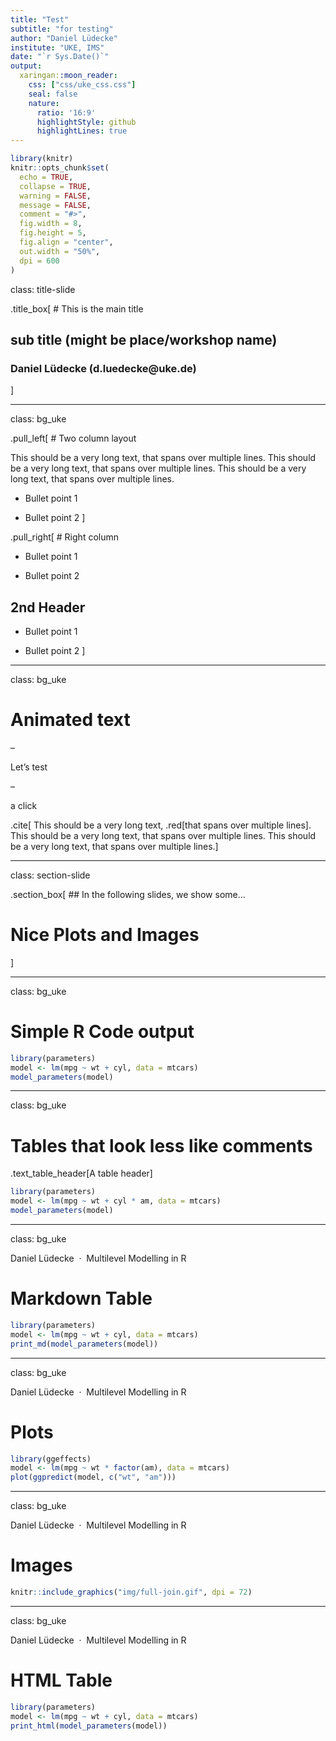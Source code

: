 ```yaml
---
title: "Test"
subtitle: "for testing"
author: "Daniel Lüdecke"
institute: "UKE, IMS"
date: "`r Sys.Date()`"
output:
  xaringan::moon_reader:
    css: ["css/uke_css.css"]
    seal: false
    nature:
      ratio: '16:9'
      highlightStyle: github
      highlightLines: true    
---
```


```r
library(knitr)
knitr::opts_chunk$set(
  echo = TRUE,
  collapse = TRUE,
  warning = FALSE,
  message = FALSE,
  comment = "#>",
  fig.width = 8,
  fig.height = 5,
  fig.align = "center",
  out.width = "50%",
  dpi = 600
)
```

class: title-slide
<div class="uke_title"></div>

.title_box[
# This is the main title

## sub title (might be place/workshop name)

### Daniel Lüdecke (d.luedecke@uke.de)
]


<div class="title_box_logo"></div>

---

class: bg_uke
<div class="uke_header"></div>

.pull_left[
# Two column layout

This should be a very long text, that spans over multiple lines. This should be a very long text, that spans over multiple lines. This should be a very long text, that spans over multiple lines.

* Bullet point 1

* Bullet point 2
]

.pull_right[
# Right column

* Bullet point 1

* Bullet point 2

## 2nd Header

* Bullet point 1

* Bullet point 2
]

---

class: bg_uke
<div class="uke_header"></div>

# Animated text

--

Let's test 

--

a click

.cite[
This should be a very long text, .red[that spans over multiple lines]. This should be a very long text, that spans over multiple lines. This should be a very long text, that spans over multiple lines.
]

---

class: section-slide
<div class="uke_section"></div>

.section_box[
## In the following slides, we show some...

# Nice Plots and Images
]

---

class: bg_uke
<div class="uke_header"></div>

# Simple R Code output

```r
library(parameters)
model <- lm(mpg ~ wt + cyl, data = mtcars)
model_parameters(model)
```

---

class: bg_uke
<div class="uke_header"></div>

# Tables that look less like comments

.text_table_header[A table header]

```r
library(parameters)
model <- lm(mpg ~ wt + cyl * am, data = mtcars)
model_parameters(model)
```

---

class: bg_uke
<div class="uke_header"><p>Daniel Lüdecke&nbsp;&nbsp;&middot;&nbsp;&nbsp;Multilevel Modelling in R<p></div>

# Markdown Table

```r
library(parameters)
model <- lm(mpg ~ wt + cyl, data = mtcars)
print_md(model_parameters(model))
```

---

class: bg_uke
<div class="uke_header"><p>Daniel Lüdecke&nbsp;&nbsp;&middot;&nbsp;&nbsp;Multilevel Modelling in R<p></div>

# Plots

```r
library(ggeffects)
model <- lm(mpg ~ wt * factor(am), data = mtcars)
plot(ggpredict(model, c("wt", "am")))
```

---

class: bg_uke
<div class="uke_header"><p>Daniel Lüdecke&nbsp;&nbsp;&middot;&nbsp;&nbsp;Multilevel Modelling in R<p></div>

# Images

```r
knitr::include_graphics("img/full-join.gif", dpi = 72)
```

---

class: bg_uke
<div class="uke_header"><p>Daniel Lüdecke&nbsp;&nbsp;&middot;&nbsp;&nbsp;Multilevel Modelling in R<p></div>

# HTML Table

```r
library(parameters)
model <- lm(mpg ~ wt + cyl, data = mtcars)
print_html(model_parameters(model))
```
